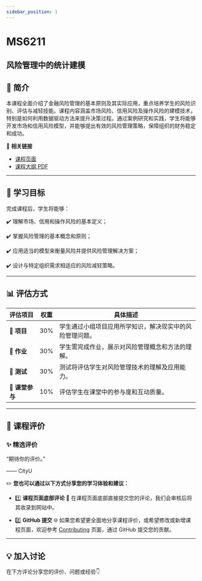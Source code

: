 ```yaml
---
sidebar_position: 1
---
```


# MS6211
## 风险管理中的统计建模

## **📘 简介**
本课程全面介绍了金融风险管理的基本原则及其实际应用，重点培养学生的风险识别、评估与减轻技能。课程内容涵盖市场风险、信用风险及操作风险的建模技术，特别是如何利用数据驱动方法来提升决策过程。通过案例研究和实践，学生将能够开发市场和信用风险模型，并能够提出有效的风险管理策略，保障组织的财务稳定和成功。

🔗 **相关链接**
- [课程页面](https://www.cityu.edu.hk/catalogue/pg/202425/course/MS6211.htm)
- [课程大纲 PDF](https://www.cityu.edu.hk/catalogue/pg/202425/course/MS6211.pdf)

---

## **🎯 学习目标**

完成课程后，学生将能够：

✔️ 理解市场、信用和操作风险的基本定义；

✔️ 掌握风险管理的基本概念和原则；

✔️ 应用适当的模型来衡量风险并提供风险管理解决方案；

✔️ 设计与特定组织需求相适应的风险减轻策略。

---

## **📊 评估方式**

| **评估项目**          | **权重** | **具体描述**                                                                                       |
|----------------------|---------|---------------------------------------------------------------------------------------------------|
| **📄 项目**           | 30%     | 学生通过小组项目应用所学知识，解决现实中的风险管理问题。                                         |
| **📝 作业**           | 30%     | 学生需完成作业，展示对风险管理概念和方法的理解。                                                 |
| **📝 测试**           | 30%     | 测试将评估学生对风险管理技术的理解及应用能力。                                                   |
| **💬 课堂参与**       | 10%     | 评估学生在课堂中的参与度和互动质量。                                                             |

---

## **💬 课程评价**

### ✨ **精选评价**
<div className={commentStyles.commentBox}>
    <p className={commentStyles.commentText}>
        “期待你的评价。”
    </p>
    <p className={commentStyles.commentAuthor}>—— CityU</p>
</div>

✏️ **您也可以通过以下方式分享您的学习体验和建议：**

- 1️⃣ **课程页面底部评论**
💬 在课程页面底部直接提交您的评论，我们会审核后将其收录到网站中。

- 2️⃣ **GitHub 提交**
🌐 如果您希望更全面地分享课程评价，或希望修改或新增课程页面，欢迎参考 [Contributing](/contributing) 页面，通过 GitHub 提交您的贡献。



---

## **💡 加入讨论**

在下方评论分享您的评价、问题或经验👇
<Utterances />
